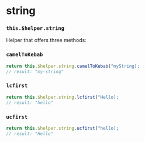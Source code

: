 
<Meta
  title="Internals | $helper / string"
/>

# string
### `this.$helper.string`

Helper that offers three methods:

### `camelToKebab`

```js
return this.$helper.string.camelToKebab("myString);
// result: "my-string"
```

### `lcfirst`

```js
return this.$helper.string.lcfirst("Hello);
// result: "hello"
```


### `ucfirst`

```js
return this.$helper.string.ucfirst("hello);
// result: "Hello"
```
